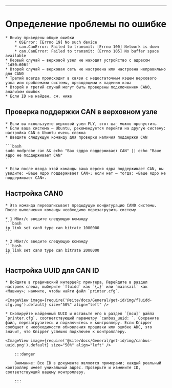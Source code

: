 
----

# Определение проблемы по ошибке

    * Внизу приведены общие ошибки
        * OSError: [Errno 19] No such device
        * can.CanError: Failed to transmit: [Errno 100] Network is down
        * can.CanError: Failed to transmit: [Errno 105] No buffer space available
    * Первый случай — верховой узел не находит устройство с адресом `1d50:606f`
    * Второй случай — верховая сеть не настроена или настроена неправильно для CAN0
    * Третий всегда происходит в связи с недостаточным кэшем верхового узла или проблемами системы, приводящими к падению кэша
    * Второй и третий случай могут быть проверены подключением CAN0, анализом ошибок
    * Если ID не найден, см. ниже

## Проверка поддержки CAN в верховном узле

    * Если вы используете верховой узел FLY, этот шаг можно пропустить
    * Если ваша система — Ubuntu, рекомендуется перейти на другую систему: настройка CAN в Ubuntu очень сложна
    * Введите следующую команду для проверки наличия поддержки CAN

    ```bash
    sudo modprobe can && echo "Ваш яддро поддерживает CAN" || echo "Ваше ядро не поддерживает CAN"
    ```

    * Если после ввода этой команды ваша версия ядра поддерживает CAN, вы увидите: «Ваше ядро поддерживает CAN»; если нет — тогда: «Ваше ядро не поддерживает CAN».

## Настройка CAN0

    * Эта команда перезаписывает предыдущую конфигурацию CAN0 системы. После выполнения команды необходимо перезагрузить систему
    
    * 1 Мбит/с введите следующую команду
    ```bash
    ip link set can0 type can bitrate 1000000
    ```
    
    * 2 Мбит/с введите следующую команду
    ```bash
    ip link set can0 type can bitrate 2000000
    ```

## Настройка UUID для CAN ID

    * Войдите в графический интерфейс принтера. Перейдите в раздел настроек слева, выберите `fluidd` как `{…}` или `mainsail` как «Машину»; нажмите, чтобы найти файл `printer.cfg`.

    <ImageView image={require('@site/docs/General/get-id/img/fluidd-cfg.png').default} size="50%" align="left" />

    * Скопируйте найденный UUID и вставьте его в раздел `[mcu]` файла `printer.cfg`, соответствующий параметру `canbus_uuid: `. Сохраните файл, перезагрузитесь и подключитесь к контроллеру. Если Knipper сообщает о необходимости обновления прошивки или ошибке ADC, это значит, что Knipper успешно подключен к контролллеру.

    <ImageView image={require('@site/docs/General/get-id/img/canbus-uuid.png').default} size="50%" align="left" />

        :::danger

        Внимание: Все ID в документе являются примерами; каждый реальный контроллер имеет уникальный адрес. Проверьте и измените ID, соответствующий вашему контроллеру.

        :::